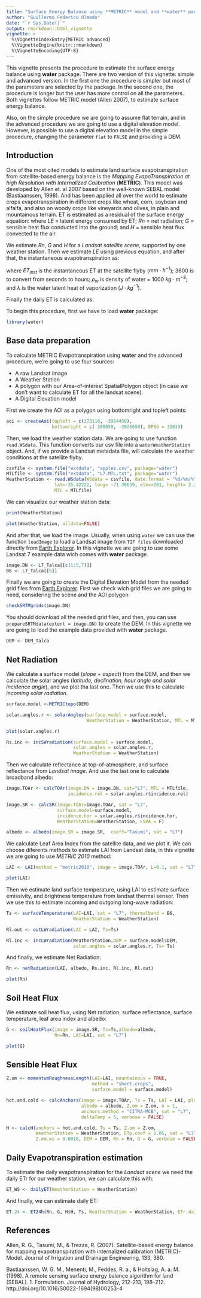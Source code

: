 ```yaml
---
title: "Surface Energy Balance using **METRIC** model and **water** package: 2.  *advanced procedure*"
author: "Guillermo Federico Olmedo"
date: "`r Sys.Date()`"
output: rmarkdown::html_vignette
vignette: >
  %\VignetteIndexEntry{METRIC advanced}
  %\VignetteEngine{knitr::rmarkdown}
  %\VignetteEncoding{UTF-8}
---
```


This vignette presents the procedure to estimate the surface energy balance using
**water** package. There are two version of this vignette: simple and advanced version. In the first one the procedure is simpler but most of the parameters are selected by the package. In the second one, the procedure is longer but the user has more control on all the parameters. Both vignettes follow METRIC model (Allen 2007), to estimate surface energy balance.

Also, on the simple procedure we are going to assume flat terrain, and in the advanced procedure we are going to use a digital elevation model. However, is possible to use a digital elevation model in the simple procedure, changing the parameter `flat` to `FALSE` and providing a DEM.

## Introduction

One of the most cited models to estimate land surface evapotranspiration from satellite-based energy balance is the *Mapping EvapoTranspiration at high Resolution with Internalized Calibration* (**METRIC**). This model was developed by Allen et. al 2007 based on the well-known SEBAL model (Bastiaanssen, 1998). And has been applied all over the world to estimate crops evapotranspiration in different crops like wheat, corn, soybean and alfalfa, and also on woody crops like vineyards and olives, in plain and mountainous terrain. ET is estimated as a residual of the surface energy equation:
\begin{equation}
\label{eq:EB}
LE = R_n - G - H
\end{equation}
where $LE$ = latent energy consumed by ET; $Rn$ = net radiation; $G$ = sensible heat flux conducted into the ground; and $H$ = sensible heat flux convected to the air.

We estimate $Rn$, $G$ and $H$ for a *Landsat satellite scene*, supported by one weather station. Then we estimate $LE$ using previous equation, and after that, the instantaneous evapotranspiration as:

\begin{equation}
ET_{inst} = 3600 \cdot \frac{LE}{\lambda \rho_w}
\end{equation}

where $ET_{inst}$ is the instantaneous ET at the satellite flyby ($mm \cdot h^{-1}$); 3600 is to convert from seconds to hours; $\rho_w$ is density of water = 1000 $kg\cdot m^{-3}$; and $\lambda$ is the water latent heat of vaporization ($J\cdot kg^{-1}$).

Finally the daily ET is calculated as:
\begin{equation}
ET_{24} = \frac{ET_{inst}}{ET_r} ET_{r\_24}
\label{eq:et24}
\end{equation}

To begin this procedure, first we have to load **water** package: 

```r
library(water)

```

## Base data preparation

To calculate METRIC Evapotranspiration using **water** and the advanced procedure, we're going to use four sources:

- A raw Landsat image
- A Weather Station 
- A polygon with our Area-of-interest SpatialPolygon object  (in case we don't 
want to calculate ET for all the landsat scene).
- A Digital Elevation model

First we create the AOI as a polygon using bottomright and topleft points: 
```r
aoi <- createAoi(topleft = c(273110, -3914450), 
                 bottomright = c( 288050, -3926650), EPSG = 32619)
```

Then, we load the weather station data. We are going to use function `read.WSdata`. This function converts our csv file into a `waterWeatherStation` object. And, if we provide a Landsat metadata file, will calculate the weather conditions at the 
satellite flyby.

```r
csvfile <- system.file("extdata", "apples.csv", package="water")
MTLfile <- system.file("extdata", "L7.MTL.txt", package="water")
WeatherStation <- read.WSdata(WSdata = csvfile, date.format = "%d/%m/%Y",
                  lat=-35.42222, long= -71.38639, elev=201, height= 2.2,
                  MTL = MTLfile)
```

We can visualize our weather station data: 
```r
print(WeatherStation)

plot(WeatherStation, alldata=FALSE)
```


And after that, we load the image. Usually, when using `water` we can use the 
function `loadImage` to load a Landsat image from `TIF files` downloaded directly
from [Earth Explorer](http://earthexplorer.usgs.gov/). In this vignette we are
going to use some Landsat 7 example data wich comes with **water** package.
```r
image.DN <- L7_Talca[[c(1:5,7)]]
B6 <- L7_Talca[[6]]
```

Finally we are going to create the Digital Elevation Model from the needed grid
files from [Earth Explorer](http://earthexplorer.usgs.gov/). First we check wich
grid files we are going to need, considering the scene and the AOI polygon:

```r
checkSRTMgrids(image.DN)
```

You should download all the needed grid files, and then, you can use `prepareSRTMdata(extent = image.DN)` to create the DEM. In this vignette we are going to load the example data provided with **water** package.

```r
DEM <- DEM_Talca
```

## Net Radiation

We calculate a surface model (*slope + aspect*) from the DEM, and then we calculate the solar angles (*latitude, declination, hour angle and solar incidence angle*),
and we plot tha last one. Then we use this to calculate *incoming solar radiation*.

```r
surface.model <-METRICtopo(DEM)

solar.angles.r <- solarAngles(surface.model = surface.model, 
                              WeatherStation = WeatherStation, MTL = MTLfile)

plot(solar.angles.r)

Rs.inc <- incSWradiation(surface.model = surface.model, 
                         solar.angles = solar.angles.r, 
                         WeatherStation = WeatherStation)
```

Then we calculate reflectance at top-of-atmosphere, and surface reflectance from *Landsat image*. And use the last one to calculate broadband albedo:

```r
image.TOAr <- calcTOAr(image.DN = image.DN, sat="L7", MTL = MTLfile, 
                       incidence.rel = solar.angles.r$incidence.rel)

image.SR <- calcSR(image.TOAr=image.TOAr, sat = "L7", 
                   surface.model=surface.model, 
                   incidence.hor = solar.angles.r$incidence.hor, 
                   WeatherStation=WeatherStation, ESPA = F)

albedo <- albedo(image.SR = image.SR,  coeff="Tasumi", sat = "L7")
```

We calculate Leaf Area Index from the satellite data, and we plot it. We can choose diferents methods to estimate LAI from Landsat data, in this vignette we are going to use *METRIC 2010* method:

```r
LAI <- LAI(method = "metric2010", image = image.TOAr, L=0.1, sat = "L7")

plot(LAI)
```

Then we estimate land surface temperature, using LAI to estimate surface emissivity, and brightness temperature from landsat thermal sensor. Then we use this to estimate incoming and outgoing long-wave radiation:

```r
Ts <- surfaceTemperature(LAI=LAI, sat = "L7", thermalband = B6,
                         WeatherStation = WeatherStation)

Rl.out <- outLWradiation(LAI = LAI, Ts=Ts)

Rl.inc <- incLWradiation(WeatherStation,DEM = surface.model$DEM, 
                         solar.angles = solar.angles.r, Ts= Ts)
```

And finally, we estimate Net Radiation:

```r
Rn <- netRadiation(LAI, albedo, Rs.inc, Rl.inc, Rl.out)

plot(Rn)
```


## Soil Heat Flux

We estimate soil heat flux, using Net radiation, surface reflectance, surface temperature, leaf area index and albedo:

```r
G <- soilHeatFlux(image = image.SR, Ts=Ts,albedo=albedo, 
                  Rn=Rn, LAI=LAI, sat = "L7")

plot(G)
```

## Sensible Heat Flux

```r
Z.om <- momentumRoughnessLength(LAI=LAI, mountainous = TRUE, 
                                method = "short.crops", 
                                surface.model = surface.model)

hot.and.cold <- calcAnchors(image = image.TOAr, Ts = Ts, LAI = LAI, plots = F,
                            albedo = albedo, Z.om = Z.om, n = 1, 
                            anchors.method = "CITRA-MCB", sat = "L7", 
                            deltaTemp = 5, verbose = FALSE)

H <- calcH(anchors = hot.and.cold, Ts = Ts, Z.om = Z.om, 
           WeatherStation = WeatherStation, ETp.coef = 1.05, sat = "L7", 
           Z.om.ws = 0.0018, DEM = DEM, Rn = Rn, G = G, verbose = FALSE)
```

## Daily Evapotranspiration estimation

To estimate the daily evapotranspiration for the *Landsat scene* we need the daily 
ETr for our weather station, we can calculate this with:

```r
ET_WS <- dailyET(WeatherStation = WeatherStation)
```

And finally, we can estimate daily ET:

```r
ET.24 <- ET24h(Rn, G, H$H, Ts, WeatherStation = WeatherStation, ETr.daily=ET_WS)
```


## References

Allen, R. G., Tasumi, M., & Trezza, R. (2007). Satellite-based energy balance for mapping evapotranspiration with internalized calibration (METRIC)-Model. Journal of Irrigation and Drainage Engineering, 133, 380.

Bastiaanssen, W. G. M., Menenti, M., Feddes, R. a., & Holtslag, A. a. M. (1998). A remote sensing surface energy balance algorithm for land (SEBAL). 1. Formulation. Journal of Hydrology, 212-213, 198–212. http://doi.org/10.1016/S0022-1694(98)00253-4
